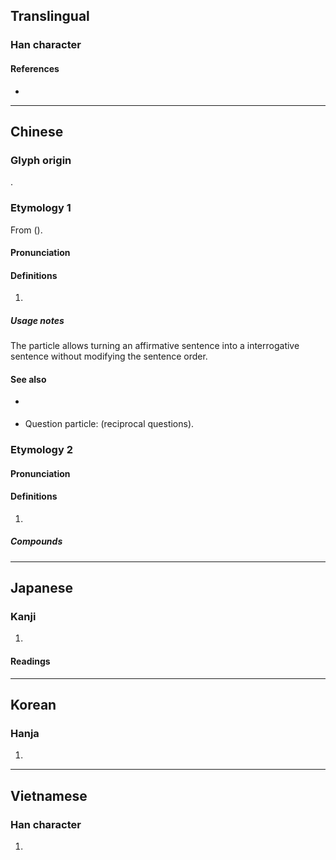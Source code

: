 {{character info/new}}
{{also|吗}}
==Translingual==

===Han character===
{{Han char|rn=30|rad=口|as=10|sn=13|four=61027|canj=RSQF|ids=⿰口馬}}

====References====
* {{Han ref|kx=0202.210|dkj=04065|dj=0425.020|hdz=10664.100|uh=55CE|ud=21966|bh=B6DC|bd=46812}}

----

==Chinese==
{{zh-forms|s=吗}}

===Glyph origin===
{{Han etym}}
{{Han compound|口|馬|ls=psc|c1=s|c2=p|t1=mouth; colloquial}}.

===Etymology 1===
From {{och-l|無|not}} ({{zh-ref|Schuessler, 2007}}).

====Pronunciation====
{{zh-pron
|m=ma
|c=maa1,maa3
|mn=ml:ma/ml:--ma
|ma=y
|cat=part
}}

====Definitions====
{{zh-hanzi}}

# {{n-g|Final interrogative particle, forming yes/no questions.}}
#: {{zh-x|你 喜歡 嗎？|Do you like it?}}

=====Usage notes=====
The particle {{lang|zh|嗎}} allows turning an affirmative sentence into a interrogative sentence without modifying the sentence order.
: {{zh-x|他 喜歡。|He likes it.}}
: {{zh-x|他 喜歡 嗎？|Does he like it?}}

====See also====
* {{qualifier|Wu}} {{zh-l|*𠲎}}
* Question particle: {{zh-l|呢}} (reciprocal questions).

===Etymology 2===

====Pronunciation====
{{zh-pron
|m=mǎ
|c=maa5,maa1
|h=pfs=mâ/mà/mò
|mn=mô͘
|ma=y
|cat=n
}}

====Definitions====
{{zh-hanzi}}

# {{non-gloss definition|Used as a phonetic character.}}
#: {{zh-x|嗎{mǎ}啡|morphine}}
#: {{zh-x|嗎{mǎ}哪|manna}}

=====Compounds=====
{{zh-der|嗎啉|嗎啡中毒|嗎啡|嗎啡針|嗎呼|嗎兒|嗎呢|百嗎兒}}

{{zh-cat|Beginning}}

{{cln|zh|interrogative particles}}

----

==Japanese==

===Kanji===
{{ja-kanji|rs=口10}}

# {{defn|lang=ja|sort=口10}}

====Readings====
{{ja-readings
|goon=[[ま]] (ma)
|kanon=[[ま]] (ma)
|kanyoon=[[ば]] (ba)}}

----

==Korean==

===Hanja===
{{ko-hanja|hangeul=마}}

# {{defn|lang=ko|sort=口10}}

----

==Vietnamese==

===Han character===
{{vi-hantu|[[mửa]], [[ma]], [[mớ]], [[mạ]], [[mắng]], [[mỉa]], [[mứa]], [[mựa]]|rs=口10}}

# {{defn|lang=vi|sort=口10}}